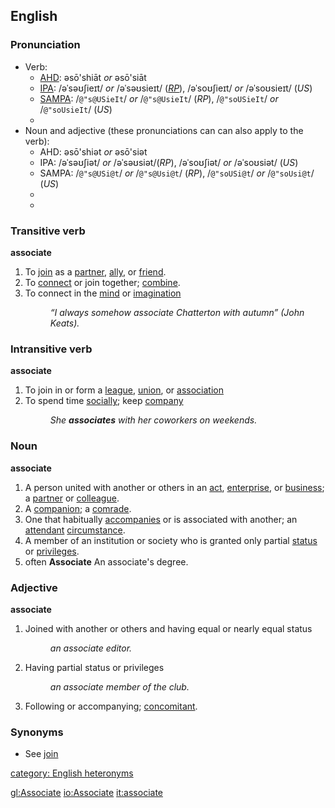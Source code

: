 ==English==

{{rfc}}
===Pronunciation===
{{rfap}}
*Verb:
**[[AHD]]: əsō'shiāt ''or'' əsō'siāt
**[[IPA]]: /əˈsəʊʃieɪt/ ''or'' /əˈsəʊsieɪt/ (''[[RP]]''), /əˈsoʊʃieɪt/ ''or'' /əˈsoʊsieɪt/ (''US'')
**[[SAMPA]]: /<tt>@"s@USieIt</tt>/ ''or'' /<tt>@"s@UsieIt</tt>/ (''RP''), /<tt>@"soUSieIt</tt>/ ''or'' /<tt>@"soUsieIt</tt>/ (''US'')
**{{audio|en-us-associate.ogg|Audio (US)}} 
*Noun and adjective (these pronunciations can can also apply to the verb):
**AHD: əsō'shiət ''or'' əsō'siət
**IPA: /əˈsəʊʃiət/ ''or'' /əˈsəʊsiət/(''RP''), /əˈsoʊʃiət/ ''or'' /əˈsoʊsiət/ (''US'')
**SAMPA: /<tt>@"s@USi@t</tt>/ ''or'' /<tt>@"s@Usi@t</tt>/ (''RP''), /<tt>@"soUSi@t</tt>/ ''or'' /<tt>@"soUsi@t</tt>/ (''US'')
**{{audio|en-us-associate-2.ogg|Audio (US)}} 
**{{audio|en-us-associate-3.ogg|Audio 2 (US)}}

=== Transitive verb ===
'''associate'''
# To [[join]] as a [[partner]], [[ally]], or [[friend]]. 
# To [[connect]] or join together; [[combine]]. 
# To connect in the [[mind]] or [[imagination]]
#:''“I always somehow associate Chatterton with autumn” (John Keats). ''

=== Intransitive verb ===
'''associate'''
# To join in or form a [[league]], [[union]], or [[association]]
# To spend time [[social]]ly; keep [[company]]
#:''She '''associates''' with her coworkers on weekends.''

=== Noun ===
'''associate'''
# A person united with another or others in an [[act]], [[enterprise]], or [[business]]; a [[partner]] or [[colleague]]. 
# A [[companion]]; a [[comrade]]. 
# One that habitually [[accompanies]] or is associated with another; an [[attendant]] [[circumstance]]. 
# A member of an institution or society who is granted only partial [[status]] or [[privileges]]. 
# often '''Associate''' An associate's degree.

===Adjective===
'''associate'''
# Joined with another or others and having equal or nearly equal status
#:''an associate editor.'' 
# Having partial status or privileges
#:''an associate member of the club. ''
# Following or accompanying; [[concomitant]].

===Synonyms===
*See [[join]]

[[category: English heteronyms]]

[[gl:Associate]]
[[io:Associate]]
[[it:associate]]